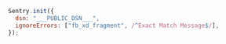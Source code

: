 ```javascript
Sentry.init({
  dsn: "___PUBLIC_DSN___",
  ignoreErrors: ["fb_xd_fragment", /^Exact Match Message$/],
});
```